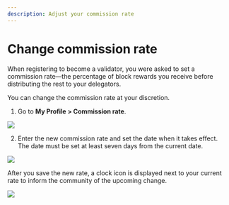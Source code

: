 ```yaml
---
description: Adjust your commission rate
---
```



# Change commission rate
When registering to become a validator, you were asked to set a commission rate—the percentage of block rewards you receive before distributing the rest to your delegators.

You can change the commission rate at your discretion.

1. Go to **My Profile > Commission rate**.

<img src={changeCommissionStepOne} width={280} />

2. Enter the new commission rate and set the date when it takes effect. The date must be set at least seven days from the current date.

<img src={changeCommissionStepTwo} width={416} />

After you save the new rate, a clock icon is displayed next to your current rate to inform the community of the upcoming change.

<img src={changeCommissionStepThree} width={324} />